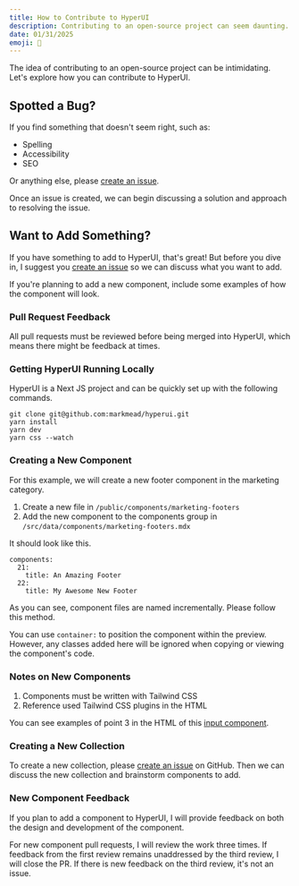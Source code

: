 ```yaml
---
title: How to Contribute to HyperUI
description: Contributing to an open-source project can seem daunting. Learn how you can get involved with the development of HyperUI.
date: 01/31/2025
emoji: 🫵
---
```


The idea of contributing to an open-source project can be intimidating. Let's explore how you can contribute to HyperUI.

## Spotted a Bug?

If you find something that doesn't seem right, such as:

- Spelling
- Accessibility
- SEO

Or anything else, please [create an issue](https://github.com/markmead/hyperui/issues/new/choose).

Once an issue is created, we can begin discussing a solution and approach to resolving the issue.

## Want to Add Something?

If you have something to add to HyperUI, that's great! But before you dive in, I suggest you [create an issue](https://github.com/markmead/hyperui/issues/new/choose) so we can discuss what you want to add.

If you're planning to add a new component, include some examples of how the component will look.

### Pull Request Feedback

All pull requests must be reviewed before being merged into HyperUI, which means there might be feedback at times.

### Getting HyperUI Running Locally

HyperUI is a Next JS project and can be quickly set up with the following commands.

```
git clone git@github.com:markmead/hyperui.git
yarn install
yarn dev
yarn css --watch
```

### Creating a New Component

For this example, we will create a new footer component in the marketing category.

1. Create a new file in `/public/components/marketing-footers`
2. Add the new component to the components group in `/src/data/components/marketing-footers.mdx`

It should look like this.

```
components:
  21:
    title: An Amazing Footer
  22:
    title: My Awesome New Footer
```

As you can see, component files are named incrementally. Please follow this method.

You can use `container:` to position the component within the preview. However, any classes added here will be ignored when copying or viewing the component's code.

### Notes on New Components

1. Components must be written with Tailwind CSS
2. Reference used Tailwind CSS plugins in the HTML

You can see examples of point 3 in the HTML of this [input component](/components/application/pagination#component-3).

### Creating a New Collection

To create a new collection, please [create an issue](https://github.com/markmead/hyperui/issues/new/choose) on GitHub. Then we can discuss the new collection and brainstorm components to add.

### New Component Feedback

If you plan to add a component to HyperUI, I will provide feedback on both the design and development of the component.

For new component pull requests, I will review the work three times. If feedback from the first review remains unaddressed by the third review, I will close the PR. If there is new feedback on the third review, it's not an issue.
